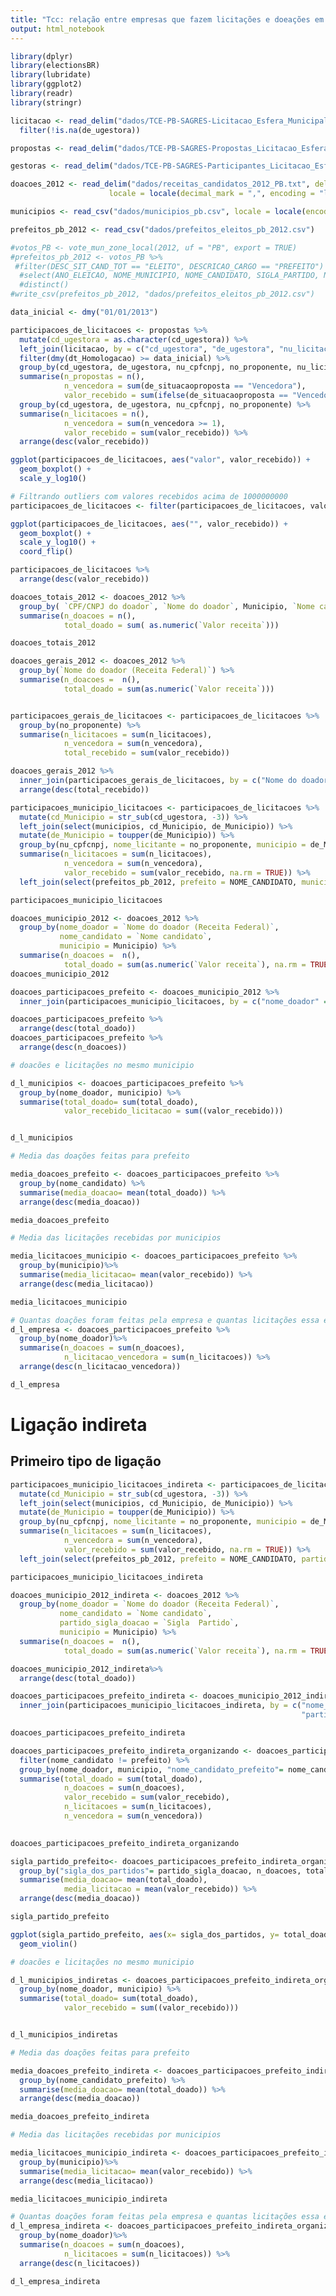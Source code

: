 ```yaml
---
title: "Tcc: relação entre empresas que fazem licitações e doeações em campanha eleitoral"
output: html_notebook
---
```


```r
library(dplyr)
library(electionsBR)
library(lubridate)
library(ggplot2)
library(readr)
library(stringr)
```

```r
licitacao <- read_delim("dados/TCE-PB-SAGRES-Licitacao_Esfera_Municipal.txt", delim = "|", na = "NULL", quote = "") %>%
  filter(!is.na(de_ugestora))

propostas <- read_delim("dados/TCE-PB-SAGRES-Propostas_Licitacao_Esfera_Municipal.txt", delim = "|", na = "NULL")

gestoras <- read_delim("dados/TCE-PB-SAGRES-Participantes_Licitacao_Esfera_Municipal.txt", delim = "|", na = "NULL")

doacoes_2012 <- read_delim("dados/receitas_candidatos_2012_PB.txt", delim = ";", na= "#NULO#", col_types =   cols(.default = "c"),
                      locale = locale(decimal_mark = ",", encoding = "latin1"))

municipios <- read_csv("dados/municipios_pb.csv", locale = locale(encoding = "latin1"))

prefeitos_pb_2012 <- read_csv("dados/prefeitos_eleitos_pb_2012.csv")

#votos_PB <- vote_mun_zone_local(2012, uf = "PB", export = TRUE)
#prefeitos_pb_2012 <- votos_PB %>%
 #filter(DESC_SIT_CAND_TOT == "ELEITO", DESCRICAO_CARGO == "PREFEITO") %>%
  #select(ANO_ELEICAO, NOME_MUNICIPIO, NOME_CANDIDATO, SIGLA_PARTIDO, NUMERO_PARTIDO, COMPOSICAO_LEGENDA) %>%
  #distinct()
#write_csv(prefeitos_pb_2012, "dados/prefeitos_eleitos_pb_2012.csv")

```


```r
data_inicial <- dmy("01/01/2013") 

participacoes_de_licitacoes <- propostas %>%
  mutate(cd_ugestora = as.character(cd_ugestora)) %>%
  left_join(licitacao, by = c("cd_ugestora", "de_ugestora", "nu_licitacao" = "nu_Licitacao")) %>%
  filter(dmy(dt_Homologacao) >= data_inicial) %>%
  group_by(cd_ugestora, de_ugestora, nu_cpfcnpj, no_proponente, nu_licitacao) %>%
  summarise(n_propostas = n(),
            n_vencedora = sum(de_situacaoproposta == "Vencedora"),
            valor_recebido = sum(ifelse(de_situacaoproposta == "Vencedora", vl_ofertado, 0))) %>%
  group_by(cd_ugestora, de_ugestora, nu_cpfcnpj, no_proponente) %>%
  summarise(n_licitacoes = n(),
            n_vencedora = sum(n_vencedora >= 1),
            valor_recebido = sum(valor_recebido)) %>%
  arrange(desc(valor_recebido))

```


```r
ggplot(participacoes_de_licitacoes, aes("valor", valor_recebido)) +
  geom_boxplot() +
  scale_y_log10()

# Filtrando outliers com valores recebidos acima de 1000000000
participacoes_de_licitacoes <- filter(participacoes_de_licitacoes, valor_recebido < 1000000000)
```


```r
ggplot(participacoes_de_licitacoes, aes("", valor_recebido)) +
  geom_boxplot() +
  scale_y_log10() +
  coord_flip()

participacoes_de_licitacoes %>%
  arrange(desc(valor_recebido))
```

```r
doacoes_totais_2012 <- doacoes_2012 %>%
  group_by( `CPF/CNPJ do doador`, `Nome do doador`, Municipio, `Nome candidato`, `Sigla  Partido`) %>%
  summarise(n_doacoes = n(),
            total_doado = sum( as.numeric(`Valor receita`)))

doacoes_totais_2012
```

```r
doacoes_gerais_2012 <- doacoes_2012 %>%
  group_by(`Nome do doador (Receita Federal)`) %>%
  summarise(n_doacoes =  n(),
            total_doado = sum(as.numeric(`Valor receita`)))


participacoes_gerais_de_licitacoes <- participacoes_de_licitacoes %>%
  group_by(no_proponente) %>%
  summarise(n_licitacoes = sum(n_licitacoes),
            n_vencedora = sum(n_vencedora),
            total_recebido = sum(valor_recebido))

doacoes_gerais_2012 %>%
  inner_join(participacoes_gerais_de_licitacoes, by = c("Nome do doador (Receita Federal)" = "no_proponente")) %>%
  arrange(desc(total_recebido))
```

```r
participacoes_municipio_licitacoes <- participacoes_de_licitacoes %>%
  mutate(cd_Municipio = str_sub(cd_ugestora, -3)) %>%
  left_join(select(municipios, cd_Municipio, de_Municipio)) %>%
  mutate(de_Municipio = toupper(de_Municipio)) %>%
  group_by(nu_cpfcnpj, nome_licitante = no_proponente, municipio = de_Municipio) %>%
  summarise(n_licitacoes = sum(n_licitacoes),
            n_vencedora = sum(n_vencedora),
            valor_recebido = sum(valor_recebido, na.rm = TRUE)) %>%
  left_join(select(prefeitos_pb_2012, prefeito = NOME_CANDIDATO, municipio = NOME_MUNICIPIO))

participacoes_municipio_licitacoes

doacoes_municipio_2012 <- doacoes_2012 %>%
  group_by(nome_doador = `Nome do doador (Receita Federal)`,
           nome_candidato = `Nome candidato`,
           municipio = Municipio) %>%
  summarise(n_doacoes =  n(),
            total_doado = sum(as.numeric(`Valor receita`), na.rm = TRUE))
doacoes_municipio_2012

doacoes_participacoes_prefeito <- doacoes_municipio_2012 %>%
  inner_join(participacoes_municipio_licitacoes, by = c("nome_doador" = "nome_licitante", "nome_candidato" = "prefeito", "municipio"))

doacoes_participacoes_prefeito %>%
  arrange(desc(total_doado))
doacoes_participacoes_prefeito %>%
  arrange(desc(n_doacoes))
```

```r
# doacões e licitações no mesmo municipio

d_l_municipios <- doacoes_participacoes_prefeito %>%
  group_by(nome_doador, municipio) %>%
  summarise(total_doado= sum(total_doado),
            valor_recebido_licitacao = sum((valor_recebido)))


d_l_municipios

# Media das doações feitas para prefeito

media_doacoes_prefeito <- doacoes_participacoes_prefeito %>%
  group_by(nome_candidato) %>%
  summarise(media_doacao= mean(total_doado)) %>%
  arrange(desc(media_doacao))

media_doacoes_prefeito

# Media das licitações recebidas por municipios

media_licitacoes_municipio <- doacoes_participacoes_prefeito %>%
  group_by(municipio)%>%
  summarise(media_licitacao= mean(valor_recebido)) %>%
  arrange(desc(media_licitacao))

media_licitacoes_municipio

# Quantas doações foram feitas pela empresa e quantas licitações essa empresa ganhou?
d_l_empresa <- doacoes_participacoes_prefeito %>%
  group_by(nome_doador)%>%
  summarise(n_doacoes = sum(n_doacoes),
            n_licitacao_vencedora = sum(n_licitacoes)) %>%
  arrange(desc(n_licitacao_vencedora))

d_l_empresa

```

# Ligação indireta

## Primeiro tipo de ligação

```r

participacoes_municipio_licitacoes_indireta <- participacoes_de_licitacoes %>%
  mutate(cd_Municipio = str_sub(cd_ugestora, -3)) %>%
  left_join(select(municipios, cd_Municipio, de_Municipio)) %>%
  mutate(de_Municipio = toupper(de_Municipio)) %>%
  group_by(nu_cpfcnpj, nome_licitante = no_proponente, municipio = de_Municipio) %>%
  summarise(n_licitacoes = sum(n_licitacoes),
            n_vencedora = sum(n_vencedora),
            valor_recebido = sum(valor_recebido, na.rm = TRUE)) %>%
  left_join(select(prefeitos_pb_2012, prefeito = NOME_CANDIDATO, partido_sigla = SIGLA_PARTIDO, municipio = NOME_MUNICIPIO))

participacoes_municipio_licitacoes_indireta

doacoes_municipio_2012_indireta <- doacoes_2012 %>%
  group_by(nome_doador = `Nome do doador (Receita Federal)`,
           nome_candidato = `Nome candidato`,
           partido_sigla_doacao = `Sigla  Partido`,
           municipio = Municipio) %>%
  summarise(n_doacoes =  n(),
            total_doado = sum(as.numeric(`Valor receita`), na.rm = TRUE))

doacoes_municipio_2012_indireta%>%
  arrange(desc(total_doado))

doacoes_participacoes_prefeito_indireta <- doacoes_municipio_2012_indireta%>%
  inner_join(participacoes_municipio_licitacoes_indireta, by = c("nome_doador" = "nome_licitante", 
                                                                 "partido_sigla_doacao" = "partido_sigla", "municipio"))

doacoes_participacoes_prefeito_indireta

doacoes_participacoes_prefeito_indireta_organizando <- doacoes_participacoes_prefeito_indireta %>%
  filter(nome_candidato != prefeito) %>%
  group_by(nome_doador, municipio, "nome_candidato_prefeito"= nome_candidato, "prefeito_eleito" = prefeito, partido_sigla_doacao) %>%
  summarise(total_doado = sum(total_doado),
            n_doacoes = sum(n_doacoes),
            valor_recebido = sum(valor_recebido),
            n_licitacoes = sum(n_licitacoes),
            n_vencedora = sum(n_vencedora))
  

doacoes_participacoes_prefeito_indireta_organizando

sigla_partido_prefeito<- doacoes_participacoes_prefeito_indireta_organizando %>%
  group_by("sigla_dos_partidos"= partido_sigla_doacao, n_doacoes, total_doado, valor_recebido) %>%
  summarise(media_doacao= mean(total_doado),
            media_licitacao = mean(valor_recebido)) %>%
  arrange(desc(media_doacao))

sigla_partido_prefeito

ggplot(sigla_partido_prefeito, aes(x= sigla_dos_partidos, y= total_doado))+
  geom_violin()

```

```r
# doacões e licitações no mesmo municipio 

d_l_municipios_indiretas <- doacoes_participacoes_prefeito_indireta_organizando %>%
  group_by(nome_doador, municipio) %>%
  summarise(total_doado= sum(total_doado),
            valor_recebido = sum((valor_recebido)))


d_l_municipios_indiretas

# Media das doações feitas para prefeito

media_doacoes_prefeito_indireta <- doacoes_participacoes_prefeito_indireta_organizando %>%
  group_by(nome_candidato_prefeito) %>%
  summarise(media_doacao= mean(total_doado)) %>%
  arrange(desc(media_doacao))

media_doacoes_prefeito_indireta

# Media das licitações recebidas por municipios

media_licitacoes_municipio_indireta <- doacoes_participacoes_prefeito_indireta_organizando %>%
  group_by(municipio)%>%
  summarise(media_licitacao= mean(valor_recebido)) %>%
  arrange(desc(media_licitacao))

media_licitacoes_municipio_indireta

# Quantas doações foram feitas pela empresa e quantas licitações essa empresa ganhou?
d_l_empresa_indireta <- doacoes_participacoes_prefeito_indireta_organizando %>%
  group_by(nome_doador)%>%
  summarise(n_doacoes = sum(n_doacoes),
            n_licitacoes = sum(n_licitacoes)) %>%
  arrange(desc(n_licitacoes))

d_l_empresa_indireta
```

